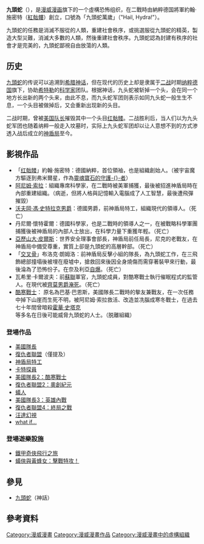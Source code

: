 {{noteTA
|G1=Movie
|G2=Show
|G3=美國漫畫
}}
{{Infobox comics organization <!--Wikipedia:WikiProject Comics-->
|name=九頭蛇<br>Hydra
|image=440px-HydraOrganization Head.jpg
|imagesize=250
|caption=漫畫中的九頭蛇特工
|publisher=[[漫威漫畫|漫威漫畫]]
|debut= ''[[Strange_Tales|Strange Tales]]'' #135 (Aug 1965)
|creators=[[史丹·李|史丹·李]]<br>[[杰克·科比|杰克·科比]]
|type=
|business=Terrorist
|organization=y
|base=Various
|owners='''现任：'''<br>{{link-en|蝰蛇(漫威漫画)|Viper (Madame Hydra)|蝰蛇}}<br>'''曾经：'''<br>[[史特拉克男爵|史特拉克男爵]]<br>[[紅骷髏|紅骷髏]]
|employees='''著名成员：'''<br>{{link-en|高贡|Gorgon (Tomi Shishido)}}<br>[[齊莫男爵|齊莫男爵]]<br />[[美国队长|美国队长]]<ref>{{cite web | title= A Marvel Editor Explains How Captain America Was a Hydra Agent All Along | url= http://time.com/4347224/captain-america-hydra-agent-marvel-tom-brevoort/ | publisher= TIME | date= May 25, 2016 | accessdate= May 26, 2016 | archive-date= 2016-10-10 | archive-url= https://web.archive.org/web/20161010050418/http://time.com/4347224/captain-america-hydra-agent-marvel-tom-brevoort/ | dead-url= no }}</ref><br>'''前成员：'''<br>{{link-en|Hardball|Hardball (comics)}}<br>[[金并|金并]]<br>{{link-en|西尔维曼|Silvermane}}<br>{{link-en|沃尔夫冈·冯·斯特拉克|Werner von Strucker}}<br>{{link-en|鲍伯（九头蛇）|Bob, Agent of Hydra}}
|fullroster=
|subcat=Marvel Comics
|sortkey=Hydra
|}}
'''九頭蛇'''（{{lang-en|Hydra}}），是[[漫威漫画|漫威漫画]]旗下的一个虛構恐怖组织，在二戰時由納粹德国將軍約翰·施密特（[[紅骷髏|紅骷髏]]）創立，口號為「九頭蛇萬歲」（"Hail, Hydra!"）。

九頭蛇的任務是消滅不服從的人類，重建社會秩序，或挑選服從九頭蛇的精英，製造大型災難，消滅大多數的人類，然後重建社會秩序。九頭蛇認為封建有秩序的社會才是完美的，九頭蛇鄙視自由放蕩的人類。

== 历史 ==
[[九頭蛇|九頭蛇]]的传说可以追溯到[[希腊神话|希腊神话]]，但在现代的历史上却是隶属于[[二战|二战]]时期[[纳粹德国|纳粹德国]]旗下，协助[[希特勒|希特勒]]的[[科学家|科学家]]团队。根据神话，九头蛇被斩掉一个头，会在同一个地方长出新的两个头来，由此不息，而九头蛇军团则表示如同九头蛇一般生生不息，一个头目被做掉后，又会重新出现新的头目。

二战时期，曾被[[美国队长|美国队长]]摧毁其中一个头目[[红骷髅|红骷髅]]。二战胜利后，当人们以为九头蛇军团也随着纳粹一般走入坟墓时，实际上九头蛇军团却以让人意想不到的方式渗透入战后成立的[[神盾局|神盾局]]至今。

== 影視作品 ==
{{main|漫威電影宇宙}}
* 「[[红骷髅|红骷髅]]」約翰·施密特：德國納粹，首位領袖，也是組織創始人。（被宇宙魔方驅逐到弗米爾星，作為[[復仇者聯盟3：無限之戰|靈魂寶石的守護-{}-者]]）
* [[阿尼姆·索拉|阿尼姆·索拉]]：組織專席科學家，在二戰時被美軍捕獲，最後被招進神盾局時在內部重建組織。（病逝，但將人格與記憶輸入電腦成了人工智慧，最後遭飛彈摧毀）
* [[史特拉克男爵|沃夫岡·馮·史特拉克男爵]]：德國男爵，前神盾局特工，組織現代的領導人。（死亡）
* 丹尼爾·懷特霍爾：德國科學家，也是二戰時的領導人之一，在被戰略科學軍團捕獲後被神盾局的內部人士放出，在科學力量下重獲年輕。（死亡）
* [[亞歷山大·古德溫·皮爾斯|亞歷山大·皮爾斯]]：世界安全理事會部長，神盾局前任局長，尼克的老戰友，在神盾局中備受尊重，實質上卻是九頭蛇的高層幹部。（死亡）
* 「[[交叉骨|交叉骨]]」布洛克·朗姆洛：前神盾局反擊小組的隊長，為九頭蛇工作，在三飛飾總部撞塌後被埋在廢墟中，搶救回來後因全身燒傷而需穿著裝甲來行動，最後淪為了恐怖份子。在奈及利亞[[美國隊長3：英雄內戰|自爆]]。（死亡）
* 瓦希里·卡爾波夫：前[[蘇聯|蘇聯]]軍官，九頭蛇成員，對酷寒戰士執行催眠程式的監管人。在現代被[[齊莫男爵|齊莫男爵]][[美國隊長3：英雄內戰|淹死]]。（死亡）
* [[巴奇·巴恩斯|酷寒戰士]]： 原名為巴基·巴恩斯，美國隊長二戰時的摰友兼戰友，在一次任務中掉下山崖而生死不明，被阿尼姆·索拉救活、改造並冼腦成寒冬戰士，在過去七十年間曾暗殺[[霍華·史塔克|霍華·史塔克]]等多名在日後可能威脅九頭蛇的人士。（脱離組織）

=== 登場作品 ===
* [[美國隊長_(電影)|美國隊長]]
* [[復仇者聯盟_(電影)|復仇者聯盟]]（僅提及）
* [[神盾局特工|神盾局特工]]
* [[卡特探員|卡特探員]]
* [[美國隊長2：酷寒戰士|美國隊長2：酷寒戰士]]
* [[復仇者聯盟2：奧創紀元|復仇者聯盟2：奧創紀元]]
* [[蟻人_(電影)|蟻人]]
* [[美國隊長3：英雄內戰|美國隊長3：英雄內戰]]
* [[復仇者聯盟4：終局之戰|復仇者聯盟4：終局之戰]]
* [[汪達幻視|汪達幻視]]
* [[假如…？|what if…]]

===登場遊樂設施===
*[[鐵甲奇俠飛行之旅|鐵甲奇俠飛行之旅]]
*[[蟻俠與黃蜂女：擊戰特攻！|蟻俠與黃蜂女：擊戰特攻！]]

== 參見 ==
* [[九頭蛇|九頭蛇]]（神話）

== 參考資料 ==
{{reflist}}

{{神盾局}}
{{美國隊長}}

{{DEFAULTSORT:Hydra}}
[[Category:漫威漫畫|Category:漫威漫畫]]
[[Category:漫威漫畫作品|Category:漫威漫畫作品]]
[[Category:漫威漫畫中的虛構組織|Category:漫威漫畫中的虛構組織]]